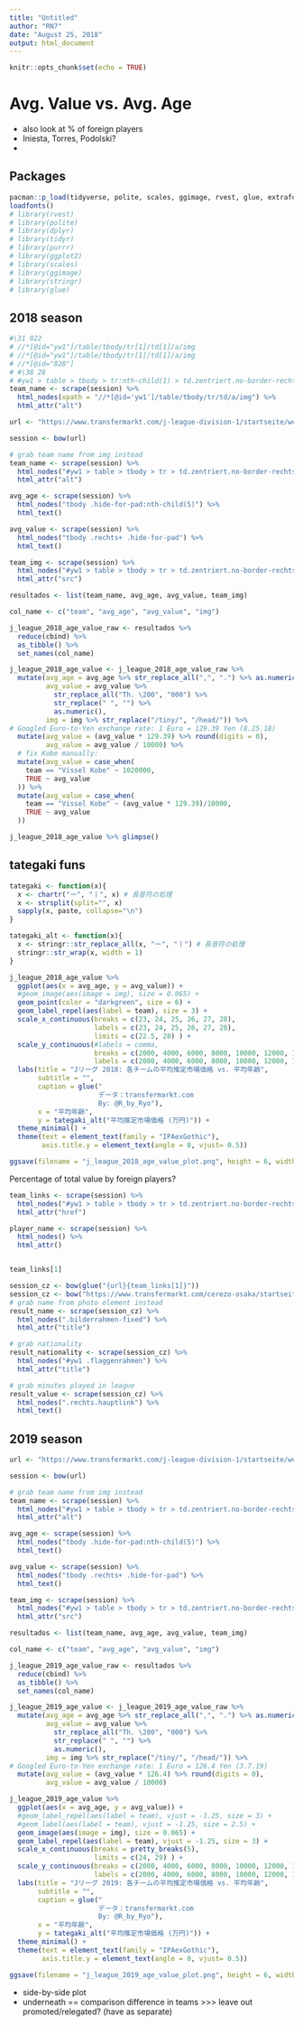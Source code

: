 ```yaml
---
title: "Untitled"
author: "RN7"
date: "August 25, 2018"
output: html_document
---
```


```r
knitr::opts_chunk$set(echo = TRUE)
```

# Avg. Value vs. Avg. Age

- also look at % of foreign players
- Iniesta, Torres, Podolski?
- 


## Packages

```r
pacman::p_load(tidyverse, polite, scales, ggimage, rvest, glue, extrafont, ggrepel)
loadfonts()
# library(rvest)
# library(polite)
# library(dplyr)
# library(tidyr)
# library(purrr)
# library(ggplot2)
# library(scales)
# library(ggimage)
# library(stringr)
# library(glue)
```

## 2018 season

```r
#\31 022
# //*[@id="yw1"]/table/tbody/tr[1]/td[1]/a/img
# //*[@id="yw1"]/table/tbody/tr[1]/td[1]/a/img
# //*[@id="828"]
# #\38 28
# #yw1 > table > tbody > tr:nth-child(1) > td.zentriert.no-border-rechts > a > img
team_name <- scrape(session) %>% 
  html_nodes(xpath = "//*[@id='yw1']/table/tbody/tr/td/a/img") %>% 
  html_attr("alt")
```



```r
url <- "https://www.transfermarkt.com/j-league-division-1/startseite/wettbewerb/JAP1/saison_id/2017"

session <- bow(url)

# grab team name from img instead
team_name <- scrape(session) %>% 
  html_nodes("#yw1 > table > tbody > tr > td.zentriert.no-border-rechts > a > img") %>% 
  html_attr("alt")

avg_age <- scrape(session) %>% 
  html_nodes("tbody .hide-for-pad:nth-child(5)") %>% 
  html_text()

avg_value <- scrape(session) %>% 
  html_nodes("tbody .rechts+ .hide-for-pad") %>% 
  html_text()

team_img <- scrape(session) %>% 
  html_nodes("#yw1 > table > tbody > tr > td.zentriert.no-border-rechts > a > img") %>% 
  html_attr("src")
```



```r
resultados <- list(team_name, avg_age, avg_value, team_img)

col_name <- c("team", "avg_age", "avg_value", "img")

j_league_2018_age_value_raw <- resultados %>% 
  reduce(cbind) %>% 
  as_tibble() %>% 
  set_names(col_name)

j_league_2018_age_value <- j_league_2018_age_value_raw %>% 
  mutate(avg_age = avg_age %>% str_replace_all(",", ".") %>% as.numeric(),
         avg_value = avg_value %>% 
           str_replace_all("Th. \200", "000") %>% 
           str_replace(" ", "") %>% 
           as.numeric(),
         img = img %>% str_replace("/tiny/", "/head/")) %>% 
# Googled Euro-to-Yen exchange rate: 1 Euro = 129.39 Yen (8.25.18)
  mutate(avg_value = (avg_value * 129.39) %>% round(digits = 0),
         avg_value = avg_value / 10000) %>% 
  # fix Kobe manually:
  mutate(avg_value = case_when(
    team == "Vissel Kobe" ~ 1020000,
    TRUE ~ avg_value
  )) %>% 
  mutate(avg_value = case_when(
    team == "Vissel Kobe" ~ (avg_value * 129.39)/10000,
    TRUE ~ avg_value
  ))

j_league_2018_age_value %>% glimpse()
```


## tategaki funs
```r
tategaki <- function(x){
  x <- chartr("ー", "丨", x) # 長音符の処理
  x <- strsplit(split="", x)
  sapply(x, paste, collapse="\n")
}

tategaki_alt <- function(x){
  x <- stringr::str_replace_all(x, "ー", "丨") # 長音符の処理
  stringr::str_wrap(x, width = 1)
}
```



```r
j_league_2018_age_value %>% 
  ggplot(aes(x = avg_age, y = avg_value)) +
  #geom_image(aes(image = img), size = 0.065) +
  geom_point(color = "darkgreen", size = 6) +
  geom_label_repel(aes(label = team), size = 3) +
  scale_x_continuous(breaks = c(23, 24, 25, 26, 27, 28),
                     labels = c(23, 24, 25, 26, 27, 28),
                     limits = c(22.5, 28) ) +
  scale_y_continuous(#labels = comma,
                     breaks = c(2000, 4000, 6000, 8000, 10000, 12000, 14000),
                     labels = c(2000, 4000, 6000, 8000, 10000, 12000, 14000) %>% comma) +
  labs(title = "Jリーグ 2018: 各チームの平均推定市場価格 vs. 平均年齢",
       subtitle = "",
       caption = glue("
                      データ：transfermarkt.com
                      By: @R_by_Ryo"),
       x = "平均年齢",
       y = tategaki_alt("平均推定市場価格 (万円)")) +
  theme_minimal() +
  theme(text = element_text(family = "IPAexGothic"),
        axis.title.y = element_text(angle = 0, vjust= 0.5))

ggsave(filename = "j_league_2018_age_value_plot.png", height = 6, width = 8)
```




Percentage of total value by foreign players?


```r
team_links <- scrape(session) %>% 
  html_nodes("#yw1 > table > tbody > tr > td.zentriert.no-border-rechts > a") %>% 
  html_attr("href")

player_name <- scrape(session) %>% 
  html_nodes() %>% 
  html_attr()


team_links[1]

session_cz <- bow(glue("{url}{team_links[1]}"))
session_cz <- bow("https://www.transfermarkt.com/cerezo-osaka/startseite/verein/1022/saison_id/2017")
# grab name from photo element instead
result_name <- scrape(session_cz) %>% 
  html_nodes(".bilderrahmen-fixed") %>% 
  html_attr("title") 

# grab nationality
result_nationality <- scrape(session_cz) %>% 
  html_nodes("#yw1 .flaggenrahmen") %>% 
  html_attr("title")

# grab minutes played in league
result_value <- scrape(session_cz) %>% 
  html_nodes(".rechts.hauptlink") %>% 
  html_text()


```


## 2019 season


```r
url <- "https://www.transfermarkt.com/j-league-division-1/startseite/wettbewerb/JAP1/saison_id/2018"

session <- bow(url)

# grab team name from img instead
team_name <- scrape(session) %>% 
  html_nodes("#yw1 > table > tbody > tr > td.zentriert.no-border-rechts > a > img") %>% 
  html_attr("alt")

avg_age <- scrape(session) %>% 
  html_nodes("tbody .hide-for-pad:nth-child(5)") %>% 
  html_text()

avg_value <- scrape(session) %>% 
  html_nodes("tbody .rechts+ .hide-for-pad") %>% 
  html_text()

team_img <- scrape(session) %>% 
  html_nodes("#yw1 > table > tbody > tr > td.zentriert.no-border-rechts > a > img") %>% 
  html_attr("src")
```



```r
resultados <- list(team_name, avg_age, avg_value, team_img)

col_name <- c("team", "avg_age", "avg_value", "img")

j_league_2019_age_value_raw <- resultados %>% 
  reduce(cbind) %>% 
  as_tibble() %>% 
  set_names(col_name)

j_league_2019_age_value <- j_league_2019_age_value_raw %>% 
  mutate(avg_age = avg_age %>% str_replace_all(",", ".") %>% as.numeric(),
         avg_value = avg_value %>% 
           str_replace_all("Th. \200", "000") %>% 
           str_replace(" ", "") %>% 
           as.numeric(),
         img = img %>% str_replace("/tiny/", "/head/")) %>% 
# Googled Euro-to-Yen exchange rate: 1 Euro = 126.4 Yen (3.7.19)
  mutate(avg_value = (avg_value * 126.4) %>% round(digits = 0),
         avg_value = avg_value / 10000) 

```

```r
j_league_2019_age_value %>% 
  ggplot(aes(x = avg_age, y = avg_value)) +
  #geom_label_repel(aes(label = team), vjust = -1.25, size = 3) +
  #geom_label(aes(label = team), vjust = -1.25, size = 2.5) +
  geom_image(aes(image = img), size = 0.065) +
  geom_label_repel(aes(label = team), vjust = -1.25, size = 3) +
  scale_x_continuous(breaks = pretty_breaks(5),
                     limits = c(24, 29) ) +
  scale_y_continuous(breaks = c(2000, 4000, 6000, 8000, 10000, 12000, 14000),
                     labels = c(2000, 4000, 6000, 8000, 10000, 12000, 14000) %>% comma) +
  labs(title = "Jリーグ 2019: 各チームの平均推定市場価格 vs. 平均年齢",
       subtitle = "",
       caption = glue("
                      データ：transfermarkt.com
                      By: @R_by_Ryo"),
       x = "平均年齢",
       y = tategaki_alt("平均推定市場価格 (万円)")) +
  theme_minimal() +
  theme(text = element_text(family = "IPAexGothic"),
        axis.title.y = element_text(angle = 0, vjust= 0.5))

ggsave(filename = "j_league_2019_age_value_plot.png", height = 6, width = 8)
```

- side-by-side plot
- underneath == comparison difference in teams >>> leave out promoted/relegated? (have as separate)


